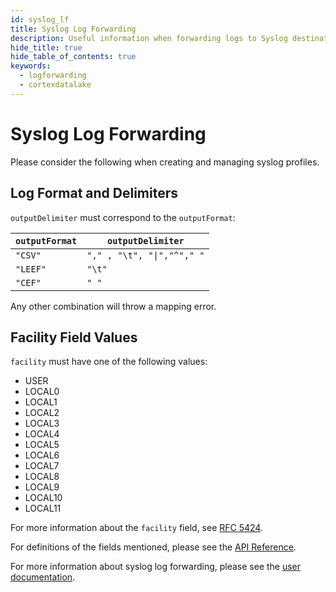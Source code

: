 ```yaml
---
id: syslog_lf
title: Syslog Log Forwarding
description: Useful information when forwarding logs to Syslog destination
hide_title: true
hide_table_of_contents: true
keywords:
  - logforwarding
  - cortexdatalake
---
```


# Syslog Log Forwarding

Please consider the following when creating and managing syslog profiles.

## Log Format and Delimiters
`outputDelimiter` must correspond to the `outputFormat`:

| `outputFormat` | `outputDelimiter` |
|--|--|
|`"CSV"`  | <code>"," , "\t", "\|","^"," "</code> |
|`"LEEF"`|`"\t"`|
|`"CEF"`|`" "`|

Any other combination will throw a mapping error.

## Facility Field Values
`facility` must have one of the following values:
- USER
- LOCAL0
- LOCAL1
- LOCAL2
- LOCAL3
- LOCAL4
- LOCAL5
- LOCAL6
- LOCAL7
- LOCAL8
- LOCAL9
- LOCAL10
- LOCAL11

For more information about the `facility` field, see [RFC 5424](https://www.rfc-editor.org/rfc/rfc5424.html).

For definitions of the fields mentioned, please see the [API Reference](/cdl/api/log-forwarding/).

For more information about syslog log forwarding, please see the [user documentation](https://docs.paloaltonetworks.com/cortex/cortex-data-lake/cortex-data-lake-getting-started/get-started-with-log-forwarding-app/forward-logs-from-logging-service-to-syslog-server).
